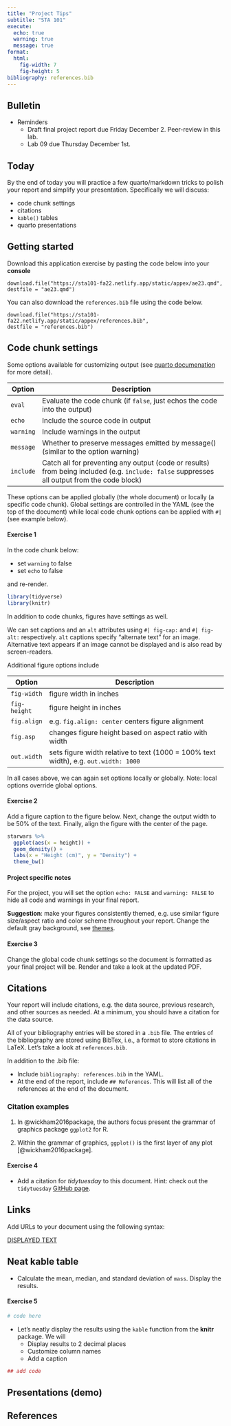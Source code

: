 ```yaml
---
title: "Project Tips"
subtitle: "STA 101"
execute:
  echo: true
  warning: true
  message: true
format: 
  html:
    fig-width: 7
    fig-height: 5
bibliography: references.bib
---
```


## Bulletin

- Reminders
  - Draft final project report due Friday December 2. Peer-review in this lab.
  - Lab 09 due Thursday December 1st.

## Today

By the end of today you will practice a few quarto/markdown tricks to polish your report and simplify your presentation. Specifically we will discuss:

- code chunk settings
- citations
- `kable()` tables
- quarto presentations

## Getting started

Download this application exercise by pasting the code below into your **console**

```
download.file("https://sta101-fa22.netlify.app/static/appex/ae23.qmd",
destfile = "ae23.qmd")
```

You can also download the `references.bib` file using the code below.

```
download.file("https://sta101-fa22.netlify.app/static/appex/references.bib",
destfile = "references.bib")
```

## Code chunk settings

Some options available for customizing output (see [quarto documenation](https://quarto.org/docs/computations/execution-options.html) for more detail).

| Option    | Description                                                                                                                                                                                       |
|-----------|---------------------------------------------------------------------------------------------------------------------------------------------------------------------------------------------------|
| `eval`    | Evaluate the code chunk (if `false`, just echos the code into the output)                                                                                                                        |
| `echo`    | Include the source code in output                                                                                                                                                                 |
| `warning` | Include warnings in the output                                                                                                                                                                   |
| `message` | Whether to preserve messages emitted by message() (similar to the option warning)                                                                        |
| `include` | Catch all for preventing any output (code or results) from being included (e.g. `include: false` suppresses all output from the code block)                                                      |

These options can be applied globally (the whole document) or locally (a specific code chunk). Global settings are controlled in the YAML (see the top of the document) while local code chunk options can be applied with `#|` (see example below).

#### Exercise 1

In the code chunk below:

- set `warning` to false 
- set `echo` to false

and re-render.

```r
library(tidyverse)
library(knitr)
```

In addition to code chunks, figures have settings as well.

We can set captions and an `alt` attributes using `#| fig-cap:` and `#| fig-alt:` respectively. `alt` captions specify "alternate text" for an image. Alternative text appears if an image cannot be displayed and is also read by screen-readers.

Additional figure options include 

| Option    | Description                                                                                                                                                                                       |
|-----------|---------------------------------------------------------------------------------------------------------------------------------------------------------------------------------------------------|
| `fig-width`    | figure width in inches                                                                                                                        |
| `fig-height`    | figure height in inches                                                                                                                                                               |
| `fig.align` | e.g. `fig.align: center` centers figure alignment                                                                                                                                                                 |
| `fig.asp` | changes figure height based on aspect ratio with width                                                              |
| `out.width` | sets figure width relative to text (1000 = 100% text width), e.g. `out.width: 1000`                                                      |

In all cases above, we can again set options locally or globally. Note: local options override global options.

#### Exercise 2

Add a figure caption to the figure below. Next, change the output width to be 50% of the text. Finally, align the figure with the center of the page.

```r
starwars %>%
  ggplot(aes(x = height)) +
  geom_density() +
  labs(x = "Height (cm)", y = "Density") +
  theme_bw()
```

#### Project specific notes 

For the project, you will set the option `echo: FALSE` and `warning: FALSE` to hide all code and warnings in your final report.

**Suggestion**: make your figures consistently themed, e.g. use similar figure size/aspect ratio and color scheme throughout your report. Change the default gray background, see [themes](https://ggplot2.tidyverse.org/reference/ggtheme.html).

#### Exercise 3

Change the global code chunk settings so the document is formatted as your final project will be. Render and take a look at the updated PDF. 

## Citations 

Your report will include citations, e.g. the data source, previous research, and other sources as needed. At a minimum, you should have a citation for the data source. 

All of your bibliography entries will be stored in a `.bib` file. The entries of the bibliography are stored using BibTex, i.e., a format to store citations in LaTeX. Let's take a look at `references.bib`.

In addition to the .bib file: 

- Include `bibliography: references.bib` in the YAML. 
- At the end of the report, include `## References`. This will list all of the references at the end of the document.

### Citation examples

1. In @wickham2016package, the authors focus present the grammar of graphics package `ggplot2` for R.

2. Within the grammar of graphics, `ggplot()` is the first layer of any plot [@wickham2016package].

#### Exercise 4

- Add a citation for *tidytuesday* to this document. Hint: check out the `tidytuesday` [GitHub page](https://github.com/rfordatascience/tidytuesday).

## Links

Add URLs to your document using the following syntax:

[DISPLAYED TEXT](FULL URL)

## Neat kable table

- Calculate the mean, median, and standard deviation of `mass`. Display the results.

#### Exercise 5

```r
# code here
```

- Let's neatly display the results using the `kable` function from the **knitr** package. We will 
  - Display results to 2 decimal places
  - Customize column names
  - Add a caption
  
```r
## add code

```

## Presentations (demo)

## References
